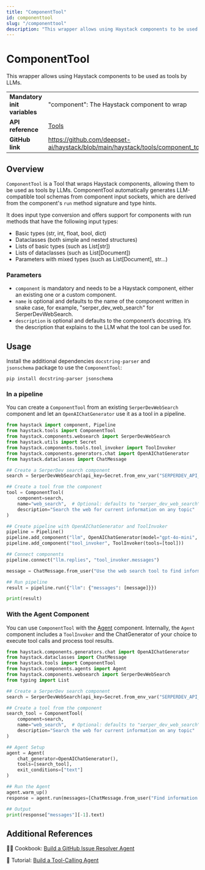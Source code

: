 ```yaml
---
title: "ComponentTool"
id: componenttool
slug: "/componenttool"
description: "This wrapper allows using Haystack components to be used as tools by LLMs."
---
```


# ComponentTool

This wrapper allows using Haystack components to be used as tools by LLMs.

|                              |                                                                                     |
| ---------------------------- | ----------------------------------------------------------------------------------- |
| **Mandatory init variables** | "component": The Haystack component to wrap                                         |
| **API reference**            | [Tools](/reference/tools-api)                       |
| **GitHub link**              | https://github.com/deepset-ai/haystack/blob/main/haystack/tools/component_tool.py |

## Overview

`ComponentTool` is a Tool that wraps Haystack components, allowing them to be used as tools by LLMs. ComponentTool automatically generates LLM-compatible tool schemas from component input sockets, which are derived from the component's `run` method signature and type hints.

It does input type conversion and offers support for components with run methods that have the following input types:

- Basic types (str, int, float, bool, dict)
- Dataclasses (both simple and nested structures)
- Lists of basic types (such as List[str])
- Lists of dataclasses (such as List[Document])
- Parameters with mixed types (such as List[Document], str...)

### Parameters

- `component` is mandatory and needs to be a Haystack component, either an existing one or a custom component.
- `name` is optional and defaults to the name of the component written in snake case, for example, "serper_dev_web_search" for SerperDevWebSearch.
- `description` is optional and defaults to the component’s docstring. It’s the description that explains to the LLM what the tool can be used for.

## Usage

Install the additional dependencies `docstring-parser` and `jsonschema` package to use the `ComponentTool`:

```shell
pip install docstring-parser jsonschema
```

### In a pipeline

You can create a `ComponentTool` from an existing `SerperDevWebSearch` component and let an `OpenAIChatGenerator` use it as a tool in a pipeline.

```python
from haystack import component, Pipeline
from haystack.tools import ComponentTool
from haystack.components.websearch import SerperDevWebSearch
from haystack.utils import Secret
from haystack.components.tools.tool_invoker import ToolInvoker
from haystack.components.generators.chat import OpenAIChatGenerator
from haystack.dataclasses import ChatMessage

## Create a SerperDev search component
search = SerperDevWebSearch(api_key=Secret.from_env_var("SERPERDEV_API_KEY"), top_k=3)

## Create a tool from the component
tool = ComponentTool(
    component=search,
    name="web_search",  # Optional: defaults to "serper_dev_web_search"
    description="Search the web for current information on any topic"  # Optional: defaults to component docstring
)

## Create pipeline with OpenAIChatGenerator and ToolInvoker
pipeline = Pipeline()
pipeline.add_component("llm", OpenAIChatGenerator(model="gpt-4o-mini", tools=[tool]))
pipeline.add_component("tool_invoker", ToolInvoker(tools=[tool]))

## Connect components
pipeline.connect("llm.replies", "tool_invoker.messages")

message = ChatMessage.from_user("Use the web search tool to find information about Nikola Tesla")

## Run pipeline
result = pipeline.run({"llm": {"messages": [message]}})

print(result)
```

### With the Agent Component

You can  use `ComponentTool` with the [Agent](../pipeline-components/agents-1/agent.mdx) component. Internally, the `Agent` component includes a `ToolInvoker` and the ChatGenerator of your choice to execute tool calls and process tool results.

```python
from haystack.components.generators.chat import OpenAIChatGenerator
from haystack.dataclasses import ChatMessage
from haystack.tools import ComponentTool
from haystack.components.agents import Agent
from haystack.components.websearch import SerperDevWebSearch
from typing import List

## Create a SerperDev search component
search = SerperDevWebSearch(api_key=Secret.from_env_var("SERPERDEV_API_KEY"), top_k=3)

## Create a tool from the component
search_tool = ComponentTool(
    component=search,
    name="web_search",  # Optional: defaults to "serper_dev_web_search"
    description="Search the web for current information on any topic"  # Optional: defaults to component docstring
)

## Agent Setup
agent = Agent(
    chat_generator=OpenAIChatGenerator(),
    tools=[search_tool],
    exit_conditions=["text"]
)

## Run the Agent
agent.warm_up()
response = agent.run(messages=[ChatMessage.from_user("Find information about Nikola Tesla")])

## Output
print(response["messages"][-1].text)
```

## Additional References

🧑‍🍳 Cookbook: [Build a GitHub Issue Resolver Agent](https://haystack.deepset.ai/cookbook/github_issue_resolver_agent)

📓 Tutorial: [Build a Tool-Calling Agent](https://haystack.deepset.ai/tutorials/43_building_a_tool_calling_agent)
